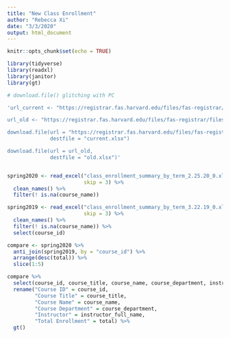 ```yaml
---
title: "New Class Enrollment"
author: "Rebecca Xi"
date: "3/3/2020"
output: html_document
---
```


```r
knitr::opts_chunk$set(echo = TRUE)

library(tidyverse)
library(readxl)
library(janitor)
library(gt)
```

```r

# download.file() glitching with PC

'url_current <- "https://registrar.fas.harvard.edu/files/fas-registrar/files/class_enrollment_summary_by_term_2.25.20_0.xlsx"

url_old <- "https://registrar.fas.harvard.edu/files/fas-registrar/files/class_enrollment_summary_by_term_3.22.19_0.xlsx"

download.file(url = "https://registrar.fas.harvard.edu/files/fas-registrar/files/class_enrollment_summary_by_term_2.25.20_0.xlsx", 
              destfile = "current.xlsx")

download.file(url = url_old, 
              destfile = "old.xlsx")'


spring2020 <- read_excel("class_enrollment_summary_by_term_2.25.20_0.xlsx",
                         skip = 3) %>% 
  clean_names() %>% 
  filter(! is.na(course_name))

spring2019 <- read_excel("class_enrollment_summary_by_term_3.22.19_0.xlsx",
                         skip = 3) %>% 
  clean_names() %>% 
  filter(! is.na(course_name)) %>% 
  select(course_id)

compare <- spring2020 %>% 
  anti_join(spring2019, by = "course_id") %>% 
  arrange(desc(total)) %>% 
  slice(1:5)
```

```r

compare %>% 
  select(course_id, course_title, course_name, course_department, instructor_full_name, total) %>% 
  rename("Course ID" = course_id,
         "Course Title" = course_title,
         "Course Name" = course_name,
         "Course Department" = course_department,
         "Instructor" = instructor_full_name,
         "Total Enrollment" = total) %>% 
  gt() 

```

